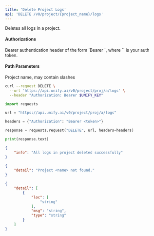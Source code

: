 ```yaml
---
title: 'Delete Project Logs'
api: 'DELETE /v0/project/{project_name}/logs'
---
```

Deletes all logs in a project.

#### Authorizations

<ParamField header="Authorization" type="string" required="true">
  Bearer authentication header of the form `Bearer <token>`, where `<token>` is your auth token.
</ParamField>

#### Path Parameters

<ParamField query="project_name" type="string" required="true">
Project name, may contain slashes
</ParamField>

<RequestExample>

```bash cURL
curl --request DELETE \
  --url 'https://api.unify.ai/v0/project/proj/a/logs' \
  --header "Authorization: Bearer $UNIFY_KEY"
```

```python Python
import requests

url = "https://api.unify.ai/v0/project/proj/a/logs"

headers = {"Authorization": "Bearer <token>"}

response = requests.request("DELETE", url, headers=headers)

print(response.text)
```

</RequestExample>
<ResponseExample>

```json 200
{
    "info": "All logs in project deleted successfully"
}
```

```json 404
{
    "detail": "Project <name> not found."
}
```

```json 422
{
    "detail": [
        {
            "loc": [
                "string"
            ],
            "msg": "string",
            "type": "string"
        }
    ]
}
```

</ResponseExample>
